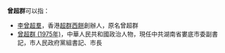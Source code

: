 '''曾超群'''可以指：
*[[李曾超羣|李曾超羣]]，香港[[超群西餅|超群西餅]]創辦人，原名曾超群
*[[曾超群_(1975年)|曾超群 (1975年)]]，中華人民共和國政治人物，現任中共湖南省婁底市委副書記，市人民政府黨組書記、市長
{{disambig|cat=三字曾姓人名消歧义}}